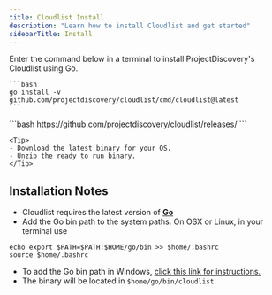```yaml
---
title: Cloudlist Install
description: "Learn how to install Cloudlist and get started"
sidebarTitle: Install
---
```


<Tabs>
  <Tab title="Go">
    <Note> Enter the command below in a terminal to install ProjectDiscovery's Cloudlist using Go. </Note>

    ```bash
    go install -v github.com/projectdiscovery/cloudlist/cmd/cloudlist@latest
    ```
  </Tab>
   <Tab title="Binary">
    ```bash
    https://github.com/projectdiscovery/cloudlist/releases/
    ```

    <Tip>
    - Download the latest binary for your OS.
    - Unzip the ready to run binary.
    </Tip>

  </Tab>
</Tabs>

## Installation Notes
  - Cloudlist requires the latest version of [**Go**](https://go.dev/doc/install)
  - Add the Go bin path to the system paths. On OSX or Linux, in your terminal use
  
  ```
  echo export $PATH=$PATH:$HOME/go/bin >> $home/.bashrc
  source $home/.bashrc
  ```
  - To add the Go bin path in Windows, [click this link for instructions.](https://www.architectryan.com/2018/03/17/add-to-the-path-on-windows-10/)
  - The binary will be located in `$home/go/bin/cloudlist`  